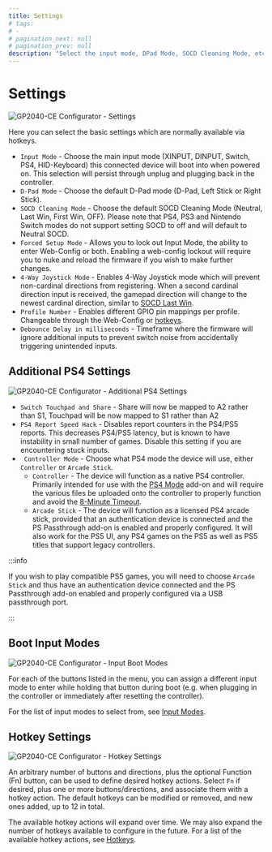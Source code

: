 ```yaml
---
title: Settings
# tags:
# -
# pagination_next: null
# pagination_prev: null
description: "Select the input mode, DPad Mode, SOCD Cleaning Mode, etc. and configure Hotkey Shortcuts"
---
```


# Settings

![GP2040-CE Configurator - Settings](../../assets/images/gpc-settings.png)

Here you can select the basic settings which are normally available via hotkeys.

- `Input Mode` - Choose the main input mode (XINPUT, DINPUT, Switch, PS4, HID-Keyboard) this connected device will boot into when powered on. This selection will persist through unplug and plugging back in the controller.
- `D-Pad Mode` - Choose the default D-Pad mode (D-Pad, Left Stick or Right Stick).
- `SOCD Cleaning Mode` - Choose the default SOCD Cleaning Mode (Neutral, Last Win, First Win, OFF). Please note that PS4, PS3 and Nintendo Switch modes do not support setting SOCD to off and will default to Neutral SOCD.
- `Forced Setup Mode` - Allows you to lock out Input Mode, the ability to enter Web-Config or both. Enabling a web-config lockout will require you to nuke and reload the firmware if you wish to make further changes.
- `4-Way Joystick Mode` - Enables 4-Way Joystick mode which will prevent non-cardinal directions from registering. When a second cardinal direction input is received, the gamepad direction will change to the newest cardinal direction, similar to [SOCD Last Win](../../hotkeys.mdx#socd-last-win).
- `Profile Number` - Enables different GPIO pin mappings per profile. Changeable through the Web-Config or [hotkeys](../../hotkeys.mdx#load-profile--1-4).
- `Debounce Delay in milliseconds` - Timeframe where the firmware will ignore additional inputs to prevent switch noise from accidentally triggering unintended inputs.

## Additional PS4 Settings

![GP2040-CE Configurator - Additional PS4 Settings](../../assets/images/gpc-settings-ps4.png)

- `Switch Touchpad and Share` - Share will now be mapped to A2 rather than S1, Touchpad will be now mapped to S1 rather than A2
- `PS4 Report Speed Hack` - Disables report counters in the PS4/PS5 reports. This decreases PS4/PS5 latency, but is known to have instability in small number of games. Disable this setting if you are encountering stuck inputs.
- ` Controller Mode` - Choose what PS4 mode the device will use, either `Controller` or `Arcade Stick`.
  - `Controller` - The device will function as a native PS4 controller. Primarily intended for use with the [PS4 Mode](../../add-ons/ps4-mode.mdx) add-on and will require the various files be uploaded onto the controller to properly function and avoid the [8-Minute Timeout](../../faq/faq-console-compatibility.mdx#what-is-the-8-minute-timeout).
  - `Arcade Stick` - The device will function as a licensed PS4 arcade stick, provided that an authentication device is connected and the PS Passthrough add-on is enabled and properly configured. It will also work for the PS5 UI, any PS4 games on the PS5 as well as PS5 titles that support legacy controllers.

:::info

If you wish to play compatible PS5 games, you will need to choose `Arcade Stick` and thus have an authentication device connected and the PS Passthrough add-on enabled and properly configured via a USB passthrough port.

:::

## Boot Input Modes

![GP2040-CE Configurator - Input Boot Modes](../../assets/images/gpc-input-boot-modes.png)

For each of the buttons listed in the menu, you can assign a different input mode to enter while holding that button during boot (e.g. when plugging in the controller or immediately after resetting the controller).

For the list of input modes to select from, see [Input Modes](../../usage.mdx#input-modes).

## Hotkey Settings

![GP2040-CE Configurator - Hotkey Settings](../../assets/images/gpc-hotkey-settings.png)

An arbitrary number of buttons and directions, plus the optional Function (Fn) button, can be used to define desired hotkey actions. Select `Fn` if desired, plus one or more buttons/directions, and associate them with a hotkey action. The default hotkeys can be modified or removed, and new ones added, up to 12 in total.

The available hotkey actions will expand over time. We may also expand the number of hotkeys available to configure in the future. For a list of the available hotkey actions, see [Hotkeys](../../hotkeys.mdx).
